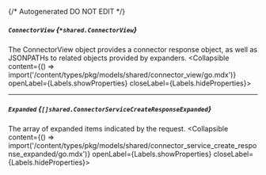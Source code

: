 {/* Autogenerated DO NOT EDIT  */}

##### `ConnectorView` *{`*shared.ConnectorView`}*
The ConnectorView object provides a connector response object, as well as JSONPATHs to related objects provided by expanders.
<Collapsible content={() => import('/content/types/pkg/models/shared/connector_view/go.mdx')} openLabel={Labels.showProperties} closeLabel={Labels.hideProperties}>
</Collapsible>

---
##### `Expanded` *{`[]shared.ConnectorServiceCreateResponseExpanded`}*
The array of expanded items indicated by the request.
<Collapsible content={() => import('/content/types/pkg/models/shared/connector_service_create_response_expanded/go.mdx')} openLabel={Labels.showProperties} closeLabel={Labels.hideProperties}>
</Collapsible>


